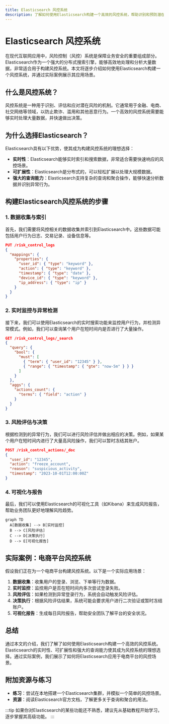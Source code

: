 ```yaml
---
title: Elasticsearch 风控系统
description: 了解如何使用Elasticsearch构建一个高效的风控系统，帮助识别和预防潜在风险。
---
```


# Elasticsearch 风控系统

在现代互联网应用中，风险控制（风控）系统是保障业务安全的重要组成部分。Elasticsearch作为一个强大的分布式搜索引擎，能够高效地处理和分析大量数据，非常适合用于构建风控系统。本文将逐步介绍如何使用Elasticsearch构建一个风控系统，并通过实际案例展示其应用场景。

## 什么是风控系统？

风控系统是一种用于识别、评估和应对潜在风险的机制。它通常用于金融、电商、社交网络等领域，以防止欺诈、滥用和其他恶意行为。一个高效的风控系统需要能够实时处理大量数据，并快速做出决策。

## 为什么选择Elasticsearch？

Elasticsearch具有以下优势，使其成为构建风控系统的理想选择：

- **实时性**：Elasticsearch能够实时索引和搜索数据，非常适合需要快速响应的风控场景。
- **可扩展性**：Elasticsearch是分布式的，可以轻松扩展以处理大规模数据。
- **强大的查询能力**：Elasticsearch支持复杂的查询和聚合操作，能够快速分析数据并识别异常行为。

## 构建Elasticsearch风控系统的步骤

### 1. 数据收集与索引

首先，我们需要将风控相关的数据收集并索引到Elasticsearch中。这些数据可能包括用户行为日志、交易记录、设备信息等。

```json
PUT /risk_control_logs
{
  "mappings": {
    "properties": {
      "user_id": { "type": "keyword" },
      "action": { "type": "keyword" },
      "timestamp": { "type": "date" },
      "device_id": { "type": "keyword" },
      "ip_address": { "type": "ip" }
    }
  }
}
```

### 2. 实时监控与异常检测

接下来，我们可以使用Elasticsearch的实时搜索功能来监控用户行为，并检测异常模式。例如，我们可以查询某个用户在短时间内是否进行了大量操作。

```json
GET /risk_control_logs/_search
{
  "query": {
    "bool": {
      "must": [
        { "term": { "user_id": "12345" } },
        { "range": { "timestamp": { "gte": "now-5m" } } }
      ]
    }
  },
  "aggs": {
    "actions_count": {
      "terms": { "field": "action" }
    }
  }
}
```

### 3. 风险评估与决策

根据检测到的异常行为，我们可以进行风险评估并做出相应的决策。例如，如果某个用户在短时间内进行了大量高风险操作，我们可以暂时冻结其账户。

```json
POST /risk_control_actions/_doc
{
  "user_id": "12345",
  "action": "freeze_account",
  "reason": "suspicious_activity",
  "timestamp": "2023-10-01T12:00:00Z"
}
```

### 4. 可视化与报告

最后，我们可以使用Elasticsearch的可视化工具（如Kibana）来生成风险报告，帮助业务团队更好地理解风险趋势。

```mermaid
graph TD
  A[数据收集] --> B[实时监控]
  B --> C[风险评估]
  C --> D[决策执行]
  D --> E[可视化报告]
```

## 实际案例：电商平台风控系统

假设我们正在为一个电商平台构建风控系统。以下是一个实际应用场景：

1. **数据收集**：收集用户的登录、浏览、下单等行为数据。
2. **实时监控**：监控用户是否在短时间内多次尝试登录失败。
3. **风险评估**：如果检测到异常登录行为，系统会自动触发风险评估。
4. **决策执行**：根据风险评估结果，系统可能会要求用户进行二次验证或暂时冻结账户。
5. **可视化报告**：生成每日风险报告，帮助安全团队了解平台的安全状况。

## 总结

通过本文的介绍，我们了解了如何使用Elasticsearch构建一个高效的风控系统。Elasticsearch的实时性、可扩展性和强大的查询能力使其成为风控系统的理想选择。通过实际案例，我们展示了如何将Elasticsearch应用于电商平台的风控场景。

## 附加资源与练习

- **练习**：尝试在本地搭建一个Elasticsearch集群，并模拟一个简单的风控场景。
- **资源**：阅读Elasticsearch官方文档，了解更多关于查询和聚合的用法。

:::tip
如果你对Elasticsearch的某些功能还不熟悉，建议先从基础教程开始学习，逐步掌握其高级功能。
:::